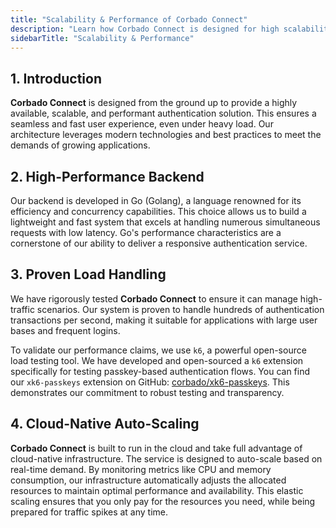 ```yaml
---
title: "Scalability & Performance of Corbado Connect"
description: "Learn how Corbado Connect is designed for high scalability and performance. Ensure a reliable, fast passkey authentication experience for all users."
sidebarTitle: "Scalability & Performance"
---
```



<CognitoDemo />

## 1. Introduction

**Corbado Connect** is designed from the ground up to provide a highly available, scalable, and performant authentication solution. This ensures a seamless and fast user experience, even under heavy load. Our architecture leverages modern technologies and best practices to meet the demands of growing applications.

## 2. High-Performance Backend

Our backend is developed in Go (Golang), a language renowned for its efficiency and concurrency capabilities. This choice allows us to build a lightweight and fast system that excels at handling numerous simultaneous requests with low latency. Go's performance characteristics are a cornerstone of our ability to deliver a responsive authentication service.

## 3. Proven Load Handling

We have rigorously tested **Corbado Connect** to ensure it can manage high-traffic scenarios. Our system is proven to handle hundreds of authentication transactions per second, making it suitable for applications with large user bases and frequent logins.

To validate our performance claims, we use `k6`, a powerful open-source load testing tool. We have developed and open-sourced a `k6` extension specifically for testing passkey-based authentication flows. You can find our `xk6-passkeys` extension on GitHub: [corbado/xk6-passkeys](https://github.com/corbado/xk6-passkeys). This demonstrates our commitment to robust testing and transparency.

## 4. Cloud-Native Auto-Scaling

**Corbado Connect** is built to run in the cloud and take full advantage of cloud-native infrastructure. The service is designed to auto-scale based on real-time demand. By monitoring metrics like CPU and memory consumption, our infrastructure automatically adjusts the allocated resources to maintain optimal performance and availability. This elastic scaling ensures that you only pay for the resources you need, while being prepared for traffic spikes at any time.